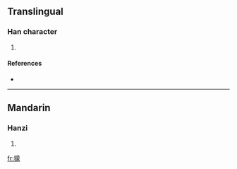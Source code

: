 ==Translingual==

===Han character===
{{Han char|rn=94|rad=犬|as=14|sn=17|four=|canj=大竹廿月人 (KHTBO)}}

# {{defn|Han|sort=犬14}}

====References====
* {{Han ref|kx=0720.220|dkj=20761|dj=1132.090|hdz=21371.010|uh=7374|ud=29556}}

----

==Mandarin==

===Hanzi===
{{cmn-hanzi|pin=[[méng]] ([[meng2]])|wg=meng<sup>2</sup>}}

# {{defn|Mandarin}}

[[fr:獴]]